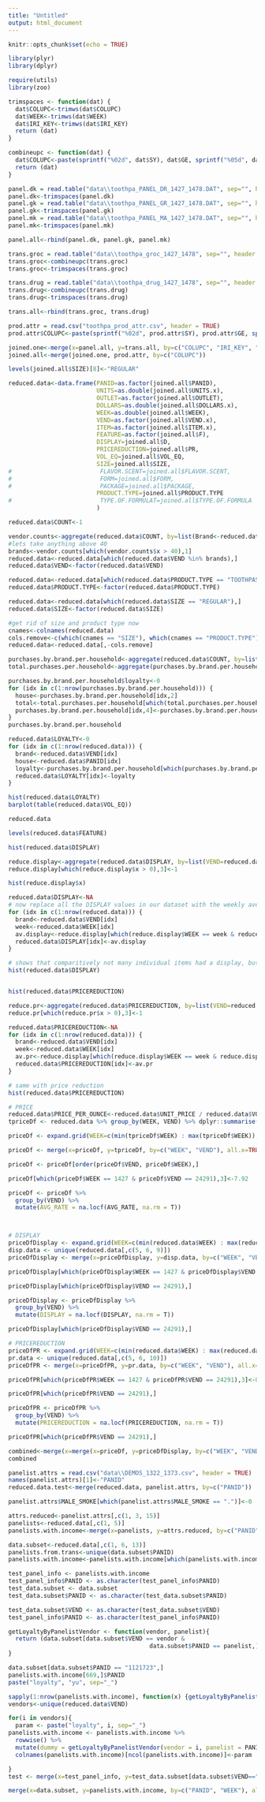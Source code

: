 ```yaml
---
title: "Untitled"
output: html_document
---
```


```r
knitr::opts_chunk$set(echo = TRUE)

library(plyr)
library(dplyr)

require(utils)
library(zoo)

```



```r
trimspaces <- function(dat) {
  dat$COLUPC<-trimws(dat$COLUPC)
  dat$WEEK<-trimws(dat$WEEK)
  dat$IRI_KEY<-trimws(dat$IRI_KEY)
  return (dat)
}

combineupc <- function(dat) {
  dat$COLUPC<-paste(sprintf("%02d", dat$SY), dat$GE, sprintf("%05d", dat$VEND), sprintf("%05d", dat$ITEM), sep="")
  return (dat)
}
```



```r
panel.dk = read.table("data\\toothpa_PANEL_DR_1427_1478.DAT", sep="", header = TRUE, na.strings="", stringsAsFactors = F, colClasses = c(rep("character",4),"numeric", "character", "character")) 
panel.dk<-trimspaces(panel.dk)
panel.gk = read.table("data\\toothpa_PANEL_GR_1427_1478.DAT", sep="", header = TRUE, na.strings="", stringsAsFactors = F, colClasses = c(rep("character",4),"numeric", "character", "character"))
panel.gk<-trimspaces(panel.gk)
panel.mk = read.table("data\\toothpa_PANEL_MA_1427_1478.DAT", sep="", header = TRUE, na.strings="", stringsAsFactors = F, colClasses = c(rep("character",4),"numeric", "character", "character"))
panel.mk<-trimspaces(panel.mk)

panel.all<-rbind(panel.dk, panel.gk, panel.mk)
```


```r
trans.groc = read.table("data\\toothpa_groc_1427_1478", sep="", header = TRUE, na.strings="", stringsAsFactors = F, colClasses = c(rep("character",2),rep("numeric", 6), "character", "numeric", "numeric"))
trans.groc<-combineupc(trans.groc)
trans.groc<-trimspaces(trans.groc)

trans.drug = read.table("data\\toothpa_drug_1427_1478", sep="", header = TRUE, na.strings="", stringsAsFactors = F, colClasses = c(rep("character",2),rep("numeric", 6), "character", "numeric", "numeric"))
trans.drug<-combineupc(trans.drug)
trans.drug<-trimspaces(trans.drug)

trans.all<-rbind(trans.groc, trans.drug)
```


```r
prod.attr = read.csv("toothpa_prod_attr.csv", header = TRUE)
prod.attr$COLUPC<-paste(sprintf("%02d", prod.attr$SY), prod.attr$GE, sprintf("%05d", prod.attr$VEND), sprintf("%05d", prod.attr$ITEM), sep="")
```


```r
joined.one<-merge(x=panel.all, y=trans.all, by=c("COLUPC", "IRI_KEY", "WEEK"))
joined.all<-merge(joined.one, prod.attr, by=c("COLUPC"))
```

```r
levels(joined.all$SIZE)[8]<-"REGULAR"

reduced.data<-data.frame(PANID=as.factor(joined.all$PANID), 
                         UNITS=as.double(joined.all$UNITS.x), 
                         OUTLET=as.factor(joined.all$OUTLET), 
                         DOLLARS=as.double(joined.all$DOLLARS.x),
                         WEEK=as.double(joined.all$WEEK),
                         VEND=as.factor(joined.all$VEND.x), 
                         ITEM=as.factor(joined.all$ITEM.x), 
                         FEATURE=as.factor(joined.all$F), 
                         DISPLAY=joined.all$D, 
                         PRICEREDUCTION=joined.all$PR, 
                         VOL_EQ=joined.all$VOL_EQ, 
                         SIZE=joined.all$SIZE,
#                         FLAVOR.SCENT=joined.all$FLAVOR.SCENT, 
#                         FORM=joined.all$FORM, 
#                         PACKAGE=joined.all$PACKAGE, 
                         PRODUCT.TYPE=joined.all$PRODUCT.TYPE 
#                         TYPE.OF.FORMULAT=joined.all$TYPE.OF.FORMULA
                         )

```


```r
reduced.data$COUNT<-1

vendor.counts<-aggregate(reduced.data$COUNT, by=list(Brand<-reduced.data$VEND), FUN=sum)
#lets take anything above 40
brands<-vendor.counts[which(vendor.counts$x > 40),1]
reduced.data<-reduced.data[which(reduced.data$VEND %in% brands),]
reduced.data$VEND<-factor(reduced.data$VEND)

reduced.data<-reduced.data[which(reduced.data$PRODUCT.TYPE == "TOOTHPASTE"),]
reduced.data$PRODUCT.TYPE<-factor(reduced.data$PRODUCT.TYPE)

reduced.data<-reduced.data[which(reduced.data$SIZE == "REGULAR"),]
reduced.data$SIZE<-factor(reduced.data$SIZE)

#get rid of size and product type now
cnames<-colnames(reduced.data)
cols.remove<-c(which(cnames == "SIZE"), which(cnames == "PRODUCT.TYPE"))
reduced.data<-reduced.data[,-cols.remove]

```

```r
purchases.by.brand.per.household<-aggregate(reduced.data$COUNT, by=list(Brand=reduced.data$VEND, Household=reduced.data$PANID), FUN=sum)
total.purchases.per.household<-aggregate(purchases.by.brand.per.household$x, by=list(Household=purchases.by.brand.per.household$Household), FUN=sum)

purchases.by.brand.per.household$loyalty<-0
for (idx in c(1:nrow(purchases.by.brand.per.household))) {
  house<-purchases.by.brand.per.household[idx,2]
  total<-total.purchases.per.household[which(total.purchases.per.household[,1] == house),2]
  purchases.by.brand.per.household[idx,4]<-purchases.by.brand.per.household$x[idx] / total
}
purchases.by.brand.per.household

reduced.data$LOYALTY<-0
for (idx in c(1:nrow(reduced.data))) {
  brand<-reduced.data$VEND[idx]
  house<-reduced.data$PANID[idx]
  loyalty<-purchases.by.brand.per.household[which(purchases.by.brand.per.household$Household == house & purchases.by.brand.per.household$Brand == brand),]$loyalty
  reduced.data$LOYALTY[idx]<-loyalty
}

hist(reduced.data$LOYALTY)
barplot(table(reduced.data$VOL_EQ))

reduced.data

levels(reduced.data$FEATURE)

```

```r
hist(reduced.data$DISPLAY)

reduce.display<-aggregate(reduced.data$DISPLAY, by=list(VEND=reduced.data$VEND, WEEK=reduced.data$WEEK), FUN=sum)
reduce.display[which(reduce.display$x > 0),3]<-1

hist(reduce.display$x)

reduced.data$DISPLAY<-NA
# now replace all the DISPLAY values in our dataset with the weekly avereage for the vendor
for (idx in c(1:nrow(reduced.data))) {
  brand<-reduced.data$VEND[idx]
  week<-reduced.data$WEEK[idx]
  av.display<-reduce.display[which(reduce.display$WEEK == week & reduce.display$VEND == brand),]$x
  reduced.data$DISPLAY[idx]<-av.display
}

# shows that comparitively not many individual items had a display, but usually at least one item from a particular brand had a display
hist(reduced.data$DISPLAY)


hist(reduced.data$PRICEREDUCTION)

reduce.pr<-aggregate(reduced.data$PRICEREDUCTION, by=list(VEND=reduced.data$VEND, WEEK=reduced.data$WEEK), FUN=sum)
reduce.pr[which(reduce.pr$x > 0),3]<-1

reduced.data$PRICEREDUCTION<-NA
for (idx in c(1:nrow(reduced.data))) {
  brand<-reduced.data$VEND[idx]
  week<-reduced.data$WEEK[idx]
  av.pr<-reduce.display[which(reduce.display$WEEK == week & reduce.display$VEND == brand),]$x
  reduced.data$PRICEREDUCTION[idx]<-av.pr
}

# same with price reduction
hist(reduced.data$PRICEREDUCTION)
```


```r
# PRICE
reduced.data$PRICE_PER_OUNCE<-reduced.data$UNIT_PRICE / reduced.data$VOL_EQ
tpriceDf <- reduced.data %>% group_by(WEEK, VEND) %>% dplyr::summarise(AVG_RATE = mean(PRICE_PER_OUNCE))

priceDf <- expand.grid(WEEK=c(min(tpriceDf$WEEK) : max(tpriceDf$WEEK)), VEND = unique(tpriceDf$VEND))

priceDf <- merge(x=priceDf, y=tpriceDf, by=c("WEEK", "VEND"), all.x=TRUE)

priceDf <- priceDf[order(priceDf$VEND, priceDf$WEEK),]

priceDf[which(priceDf$WEEK == 1427 & priceDf$VEND == 24291),3]<-7.92

priceDf <- priceDf %>%
  group_by(VEND) %>% 
  mutate(AVG_RATE = na.locf(AVG_RATE, na.rm = T))




```

```r
# DISPLAY
priceDfDisplay <- expand.grid(WEEK=c(min(reduced.data$WEEK) : max(reduced.data$WEEK)), VEND = unique(reduced.data$VEND))
disp.data <- unique(reduced.data[,c(5, 6, 9)])
priceDfDisplay <- merge(x=priceDfDisplay, y=disp.data, by=c("WEEK", "VEND"), all.x=TRUE)

priceDfDisplay[which(priceDfDisplay$WEEK == 1427 & priceDfDisplay$VEND == 24291),3]<-0

priceDfDisplay[which(priceDfDisplay$VEND == 24291),]

priceDfDisplay <- priceDfDisplay %>%
  group_by(VEND) %>% 
  mutate(DISPLAY = na.locf(DISPLAY, na.rm = T))

priceDfDisplay[which(priceDfDisplay$VEND == 24291),]

```

```r
# PRICEREDUCTION
priceDfPR <- expand.grid(WEEK=c(min(reduced.data$WEEK) : max(reduced.data$WEEK)), VEND = unique(reduced.data$VEND))
pr.data <- unique(reduced.data[,c(5, 6, 10)])
priceDfPR <- merge(x=priceDfPR, y=pr.data, by=c("WEEK", "VEND"), all.x=TRUE)

priceDfPR[which(priceDfPR$WEEK == 1427 & priceDfPR$VEND == 24291),3]<-0

priceDfPR[which(priceDfPR$VEND == 24291),]

priceDfPR <- priceDfPR %>%
  group_by(VEND) %>% 
  mutate(PRICEREDUCTION = na.locf(PRICEREDUCTION, na.rm = T))

priceDfPR[which(priceDfPR$VEND == 24291),]


```


```r
combined<-merge(x=merge(x=priceDf, y=priceDfDisplay, by=c("WEEK", "VEND"), all.x=TRUE), y=priceDfPR, by=c("WEEK", "VEND"), all.x=TRUE)
combined
```

```r

panelist.attrs = read.csv("data\\DEMOS_1322_1373.csv", header = TRUE)
names(panelist.attrs)[1]<-"PANID"
reduced.data.test<-merge(reduced.data, panelist.attrs, by=c("PANID"))

panelist.attrs$MALE_SMOKE[which(panelist.attrs$MALE_SMOKE == ".")]<-0

attrs.reduced<-panelist.attrs[,c(1, 3, 15)]
panelists<-reduced.data[,c(1, 5)]
panelists.with.income<-merge(x=panelists, y=attrs.reduced, by=c("PANID"), all.x = TRUE)

data.subset<-reduced.data[,c(1, 6, 13)]
panelists.from.trans<-unique(data.subset$PANID)
panelists.with.income<-panelists.with.income[which(panelists.with.income$PANID %in% panelists.from.trans),]

test_panel_info <- panelists.with.income
test_panel_info$PANID <- as.character(test_panel_info$PANID)
test_data.subset <- data.subset
test_data.subset$PANID <- as.character(test_data.subset$PANID)

test_data.subset$VEND <- as.character(test_data.subset$VEND)
test_panel_info$PANID <- as.character(test_panel_info$PANID)

getLoyaltyByPanelistVendor <- function(vendor, panelist){
  return (data.subset[data.subset$VEND == vendor &
                                        data.subset$PANID == panelist,]$LOYALTY[1])
}

data.subset[data.subset$PANID == "1121723",]
panelists.with.income[669,]$PANID
paste("loyalty", "yu", sep="_")

sapply(1:nrow(panelists.with.income), function(x) {getLoyaltyByPanelistVendor(vendor = 33200, panelist = panelists.with.income[x,]$PANID)})
vendors<-unique(reduced.data$VEND)

for(i in vendors){
  param <- paste("loyalty", i, sep="_")
panelists.with.income <- panelists.with.income %>%
  rowwise() %>%
  mutate(dummy = getLoyaltyByPanelistVendor(vendor = i, panelist = PANID))
  colnames(panelists.with.income)[ncol(panelists.with.income)]<-param

}
test <- merge(x=test_panel_info, y=test_data.subset[data.subset$VEND=="33200",], by=c("PANID"), all.x=TRUE)

merge(x=data.subset, y=panelists.with.income, by=c("PANID", "WEEK"), all.x = TRUE)


```

